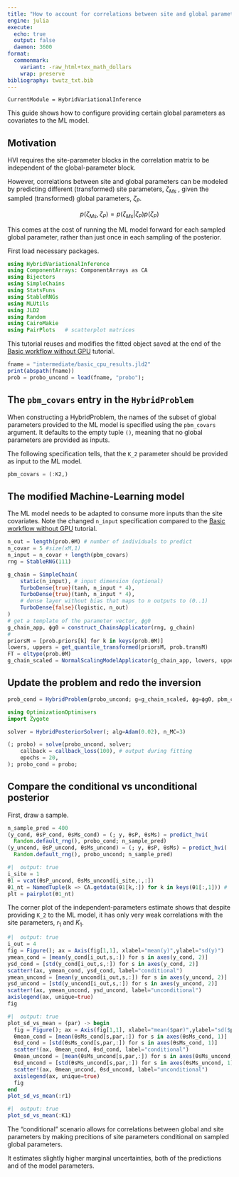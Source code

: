 ```yaml
---
title: "How to account for correlations between site and global parameters"
engine: julia
execute:
  echo: true
  output: false
  daemon: 3600  
format:
  commonmark:
    variant: -raw_html+tex_math_dollars
    wrap: preserve    
bibliography: twutz_txt.bib
---
```


``` @meta
CurrentModule = HybridVariationalInference  
```

This guide shows how to configure providing certain global parameters as
covariates to the ML model.

## Motivation

HVI requires the site-parameter blocks in the correlation matrix to be
independent of the global-parameter block.

However, correlations between site and global parameters can be modeled
by predicting different (transformed) site parameters, $\zeta_{Ms}$
, given the sampled (transformed) global parameters, $\zeta_P$.

$$
p(\zeta_{Ms}, \zeta_P) = p(\zeta_{Ms} | \zeta_P) p(\zeta_P)$$

This comes at the cost of running the ML model forward for each sampled
global parameter, rather than just once in each sampling of the posterior.

First load necessary packages.
```julia
using HybridVariationalInference
using ComponentArrays: ComponentArrays as CA
using Bijectors
using SimpleChains
using StatsFuns
using StableRNGs
using MLUtils
using JLD2
using Random
using CairoMakie
using PairPlots   # scatterplot matrices
```

This tutorial reuses and modifies the fitted object saved at the end of the 
[Basic workflow without GPU](@ref) tutorial.

```julia
fname = "intermediate/basic_cpu_results.jld2"
print(abspath(fname))
prob = probo_uncond = load(fname, "probo");
```

## The `pbm_covars` entry in the `HybridProblem`

When constructing a HybridProblem, the names of the subset of global parameters
provided to the ML model is specified using the `pbm_covars` argument.
It defaults to the empty tuple `()`,
 meaning that no global parameters are provided as inputs.

The following specification tells, that the `K_2` parameter should be provided
as input to the ML model.

```julia
pbm_covars = (:K2,) 
```

## The modified Machine-Learning model

The ML model needs to be adapted to consume more inputs than the site covariates.
Note the changed `n_input` specification compared to the 
[Basic workflow without GPU](@ref) tutorial.

```julia
n_out = length(prob.θM) # number of individuals to predict 
n_covar = 5 #size(xM,1)
n_input = n_covar + length(pbm_covars)  
rng = StableRNG(111)

g_chain = SimpleChain(
    static(n_input), # input dimension (optional)
    TurboDense{true}(tanh, n_input * 4),
    TurboDense{true}(tanh, n_input * 4),
    # dense layer without bias that maps to n outputs to (0..1)
    TurboDense{false}(logistic, n_out)
)
# get a template of the parameter vector, ϕg0
g_chain_app, ϕg0 = construct_ChainsApplicator(rng, g_chain)
#
priorsM = [prob.priors[k] for k in keys(prob.θM)]
lowers, uppers = get_quantile_transformed(priorsM, prob.transM)
FT = eltype(prob.θM)
g_chain_scaled = NormalScalingModelApplicator(g_chain_app, lowers, uppers, FT)
```

## Update the problem and redo the inversion
```julia
prob_cond = HybridProblem(probo_uncond; g=g_chain_scaled, ϕg=ϕg0, pbm_covars)
```


```julia
using OptimizationOptimisers
import Zygote

solver = HybridPosteriorSolver(; alg=Adam(0.02), n_MC=3)

(; probo) = solve(probo_uncond, solver; 
    callback = callback_loss(100), # output during fitting
    epochs = 20,
); probo_cond = probo;
```

## Compare the conditional vs unconditional posterior

First, draw a sample.
```julia
n_sample_pred = 400
(y_cond, θsP_cond, θsMs_cond) = (; y, θsP, θsMs) = predict_hvi(
  Random.default_rng(), probo_cond; n_sample_pred)
(y_uncond, θsP_uncond, θsMs_uncond) = (; y, θsP, θsMs) = predict_hvi(
  Random.default_rng(), probo_uncond; n_sample_pred)
```

```julia
#|  output: true
i_site = 1
θ1 = vcat(θsP_uncond, θsMs_uncond[i_site,:,:])
θ1_nt = NamedTuple(k => CA.getdata(θ1[k,:]) for k in keys(θ1[:,1])) # 
plt = pairplot(θ1_nt)
```
The corner plot of the independent-parameters estimate shows 
that despite providing `K_2` to the ML model, 
it has only very weak correlations with the site parameters, $r_1$ and $K_1$.

```julia
#|  output: true
i_out = 4
fig = Figure(); ax = Axis(fig[1,1], xlabel="mean(y)",ylabel="sd(y)")
ymean_cond = [mean(y_cond[i_out,s,:]) for s in axes(y_cond, 2)]
ysd_cond = [std(y_cond[i_out,s,:]) for s in axes(y_cond, 2)]
scatter!(ax, ymean_cond, ysd_cond, label="conditional") 
ymean_uncond = [mean(y_uncond[i_out,s,:]) for s in axes(y_uncond, 2)]
ysd_uncond = [std(y_uncond[i_out,s,:]) for s in axes(y_uncond, 2)]
scatter!(ax, ymean_uncond, ysd_uncond, label="unconditional") 
axislegend(ax, unique=true)
fig
```

```julia
#|  output: true
plot_sd_vs_mean = (par) -> begin
  fig = Figure(); ax = Axis(fig[1,1], xlabel="mean($par)",ylabel="sd($par)")
  θmean_cond = [mean(θsMs_cond[s,par,:]) for s in axes(θsMs_cond, 1)]
  θsd_cond = [std(θsMs_cond[s,par,:]) for s in axes(θsMs_cond, 1)]
  scatter!(ax, θmean_cond, θsd_cond, label="conditional") 
  θmean_uncond = [mean(θsMs_uncond[s,par,:]) for s in axes(θsMs_uncond, 1)]
  θsd_uncond = [std(θsMs_uncond[s,par,:]) for s in axes(θsMs_uncond, 1)]
  scatter!(ax, θmean_uncond, θsd_uncond, label="unconditional") 
  axislegend(ax, unique=true)
  fig
end
plot_sd_vs_mean(:r1)
```

```julia
#|  output: true
plot_sd_vs_mean(:K1)
```

The "conditional" scenario allows for correlations between global and site parameters 
by making precitions of site parameters conditional on sampled global parameters.

It estimates slightly higher marginal uncertainties, both of the predictions
and of the model parameters.



